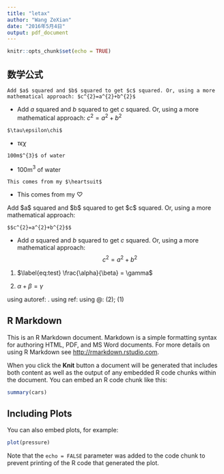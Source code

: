 ```yaml
---
title: "letax"
author: "Wang ZeXian"
date: "2016年5月4日"
output: pdf_document
---
```

```r
knitr::opts_chunk$set(echo = TRUE)
```
## 数学公式
```
Add $a$ squared and $b$ squared to get $c$ squared. Or, using a more mathematical approach: $c^{2}=a^{2}+b^{2}$
```  
- Add $a$ squared and $b$ squared to get $c$ squared. Or, using a more mathematical approach: $c^{2}=a^{2}+b^{2}$  

```
$\tau\epsilon\chi$
```  
- $\tau\epsilon\chi$  

```
100m$^{3}$ of water 
```     
- 100m$^{3}$ of water  

```
This comes from my $\heartsuit$ 
```     
- This comes from my $\heartsuit$       

Add \$a$ squared and \$b$ squared to get \$c$ squared. Or, using a more mathematical approach:   
```
$$c^{2}=a^{2}+b^{2}$$
```     
- Add $a$ squared and $b$ squared to get $c$ squared. Or, using a more mathematical approach: $$c^{2}=a^{2}+b^{2}$$

\begin{equation} 
\label{eq:eps}
\epsilon > 0
\end{equation}


\begin{equation}
x^n+y^n=z^n
\end{equation}

(@foo2) $\label{eq:test}
\frac{\alpha}{\beta} = \gamma 
$

(@foo) $\alpha+\beta=\gamma$

using autoref: \autoref{eq:test}.
using ref: \ref{eq:test}
using @: (@foo); (@foo2)














## R Markdown

This is an R Markdown document. Markdown is a simple formatting syntax for authoring HTML, PDF, and MS Word documents. For more details on using R Markdown see <http://rmarkdown.rstudio.com>.

When you click the **Knit** button a document will be generated that includes both content as well as the output of any embedded R code chunks within the document. You can embed an R code chunk like this:

```r
summary(cars)
```

## Including Plots

You can also embed plots, for example:

```r
plot(pressure)
```

Note that the `echo = FALSE` parameter was added to the code chunk to prevent printing of the R code that generated the plot.
